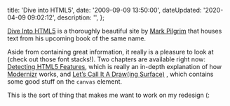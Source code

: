 

  title: 'Dive into HTML5',
  date: '2009-09-09 13:50:00',
  dateUpdated: '2020-04-09 09:02:12',
  description: '',
};

[Dive Into HTML5](http://diveintohtml5.org/) is a thoroughly beautiful site by [Mark Pilgrim](http://diveintomark.org/) that houses text from his upcoming book of the same name.

Aside from containing great information, it really is a pleasure to look at (check out those font stacks!). Two chapters are available right now: [Detecting HTML5 Features](http://diveintohtml5.org/detect.html), which is really an in-depth explanation of how [Modernizr](http://www.modernizr.com/) works, and [Let’s Call It A Draw(ing Surface)](http://diveintohtml5.org/canvas.html) , which contains some good stuff on the `canvas` element.

This is the sort of thing that makes me want to work on my redesign (:
